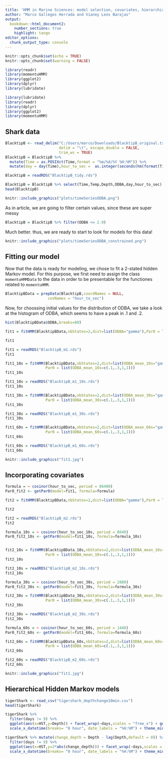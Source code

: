 ```yaml
---
title: 'HMM in Marine Sciences: model selection, covariates, hierarchical structures' 
author: "Marco Gallegos Herrada and Vianey Leos Barajas"
output: 
  bookdown::html_document2:
    number_sections: true
    highlight: tango
editor_options:
  chunk_output_type: console
---
```


<!-- To be able to have continuous line numbers -->
```{=html}
<style>
body
  { counter-reset: source-line 0; }
pre.numberSource code
  { counter-reset: none; }
</style>
```

```r
knitr::opts_chunk$set(echo = TRUE)
knitr::opts_chunk$set(warning = FALSE)
```



```r
library(readr)
library(momentuHMM)
library(ggplot2)
library(dplyr)
library(lubridate)
```

```r

library(lubridate)
library(readr)
library(dplyr)
library(ggplot2)
library(momentuHMM)

```


## Shark data


```r
BlacktipB <- read_delim("C:/Users/marco/Downloads/BlacktipB_original.txt", 
                        delim = "\t", escape_double = FALSE, 
                        trim_ws = TRUE)
BlacktipB = BlacktipB %>% 
  mutate(Time = as.POSIXct(Time,format = "%m/%d/%Y %H:%M")) %>% 
  mutate(day = day(Time),hour_to_sec =  as.integer(seconds(hm(format(Time, format = "%H:%M")))))

```

```r

BlacktipB = readRDS("BlacktipB_tidy.rds")

BlacktipB = BlacktipB %>% select(Time,Temp,Depth,ODBA,day,hour_to_sec)
head(BlacktipB)

```


```r

knitr::include_graphics("plots/timeSeriesODBA.png")

```

As in article, we are going to filter certain values, since these are super messy

```r

BlacktipB = BlacktipB %>% filter(ODBA <= 2.0)

```

Much better. thus, we are ready to start to look for models for this data!

```r

knitr::include_graphics("plots/timeSeriesODBA_constrained.png")

```

## Fitting our model

Now that the data is ready for modeling, we chose to fit a 2-stated hidden Markov model. For this purpose, we first need to assign the class `momentuHMMData` to the data in order to be presentable for the functiones related to `momentuHMM`.

```r

BlacktipBData = prepData(BlacktipB,coordNames = NULL,
                   covNames = "hour_to_sec")

```

Now, for choossing initial values for the distribution of ODBA, we take a look at the histogram of ODBA, which seems to have a peak in .1 and .2.

```r

hist(BlacktipBData$ODBA,breaks=80)

```

```r

fit1 = fitHMM(BlacktipBData,nbStates=2,dist=list(ODBA="gamma"),Par0 = list(ODBA=c(.1,.3,1,1)))

fit1
```

```r

fit1 = readRDS("BlacktipB_m1.rds")
fit1

```

```r

fit1_10s = fitHMM(BlacktipBData,nbStates=2,dist=list(ODBA_mean_10s="gamma"),
                  Par0 = list(ODBA_mean_10s=c(.1,.3,1,1)))
fit1_10s

```

```r

fit1_10s = readRDS("BlacktipB_m1_10s.rds")
fit1_10s

```



```r

fit1_30s = fitHMM(BlacktipBData,nbStates=2,dist=list(ODBA_mean_30s="gamma"),
                  Par0 = list(ODBA_mean_30s=c(.1,.3,1,1)))
fit1_30s

```

```r

fit1_30s = readRDS("BlacktipB_m1_30s.rds")
fit1_30s

```



```r

fit1_60s = fitHMM(BlacktipBData,nbStates=2,dist=list(ODBA_mean_60s="gamma"),
                  Par0 = list(ODBA_mean_60s=c(.1,.3,1,1)))
fit1_60s


```

```r

fit1_60s = readRDS("BlacktipB_m1_60s.rds")
fit1_60s

```

```r

knitr::include_graphics("fit1.jpg")

```

## Incorporating covariates

```r

formula = ~ cosinor(hour_to_sec, period = 86400)
Par0_fit2 <- getPar0(model=fit1, formula=formula)

fit2 = fitHMM(BlacktipBData,nbStates=2,dist=list(ODBA="gamma"),Par0 = list(ODBA=c(.1,.3,1,1)))

fit2
```

```r

fit2 = readRDS("BlacktipB_m2.rds")
fit2

```

```r

formula_10s = ~ cosinor(hour_to_sec_10s, period = 8640)
Par0_fit2_10s <- getPar0(model=fit1_10s, formula=formula_10s)


fit2_10s = fitHMM(BlacktipBData_10s,nbStates=2,dist=list(ODBA_mean_10s="gamma"),
                  Par0 = list(ODBA_mean_10s=c(.1,.3,1,1)))
fit2_10s

```

```r

fit2_10s = readRDS("BlacktipB_m2_10s.rds")
fit2_10s

```



```r

formula_30s = ~ cosinor(hour_to_sec_30s, period = 2880)
Par0_fit2_30s <- getPar0(model=fit1_30s, formula=formula_30s)

fit2_30s = fitHMM(BlacktipBData_30s,nbStates=2,dist=list(ODBA_mean_30s="gamma"),
                  Par0 = list(ODBA_mean_30s=c(.1,.3,1,1)))
fit2_30s

```

```r

fit2_30s = readRDS("BlacktipB_m2_30s.rds")
fit2_30s

```



```r

formula_60s = ~ cosinor(hour_to_sec_60s, period = 1440)
Par0_fit2_60s <- getPar0(model=fit1_60s, formula=formula_60s)

fit2_60s = fitHMM(BlacktipBData_60s,nbStates=2,dist=list(ODBA_mean_60s="gamma"),
                  Par0 = list(ODBA_mean_60s=c(.1,.3,1,1)))
fit2_60s


```

```r

fit2_60s = readRDS("BlacktipB_m2_60s.rds")
fit2_60s

```

```r

knitr::include_graphics("fit1.jpg")

```

## Hierarchical Hidden Markov models

```r

tigerShark <- read_csv("tigershark_depthchange10min.csv")
head(tigerShark)

```


```r

tigerShark %>%
  filter(days != 9) %>% 
  ggplot(aes(x=HST,y=Depth)) + facet_wrap(~days,scales = "free_x") + geom_line() +
  scale_x_datetime(breaks= "8 hour", date_labels = "%H:%M") + theme_minimal()

tigerShark %>% mutate(change_depth = Depth - lag(Depth,default = 0)) %>%
  filter(days != 9) %>% 
  ggplot(aes(x=HST,y=2*abs(change_depth))) + facet_wrap(~days,scales = "free_x") + geom_line() +
  scale_x_datetime(breaks= "8 hour", date_labels = "%H:%M") + theme_minimal()


```
